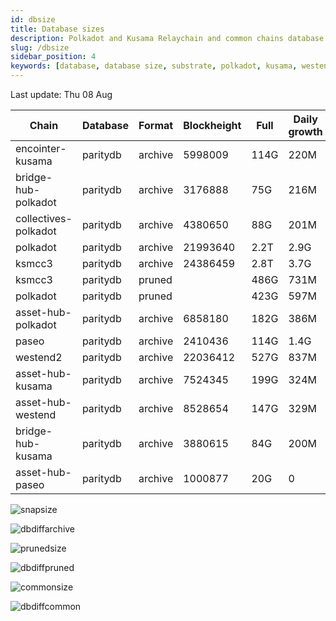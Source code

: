 ```yaml
---
id: dbsize
title: Database sizes
description: Polkadot and Kusama Relaychain and common chains database sizes
slug: /dbsize
sidebar_position: 4
keywords: [database, database size, substrate, polkadot, kusama, westend]
---
```



Last update: Thu 08 Aug

| Chain    | Database   | Format | Blockheight | Full         | Daily growth |
| ------------------------| ----------- | -------- | ------- | ---------- | ----- | 
| encointer-kusama | paritydb | archive | 5998009 | 114G | 220M |
| bridge-hub-polkadot | paritydb | archive | 3176888 | 75G | 216M |
| collectives-polkadot | paritydb | archive | 4380650 | 88G | 201M |
| polkadot | paritydb | archive | 21993640 | 2.2T | 2.9G |
| ksmcc3 | paritydb | archive | 24386459 | 2.8T | 3.7G |
| ksmcc3 | paritydb | pruned |  | 486G | 731M |
| polkadot | paritydb | pruned |  | 423G | 597M |
| asset-hub-polkadot | paritydb | archive | 6858180 | 182G | 386M |
| paseo | paritydb | archive | 2410436 | 114G | 1.4G |
| westend2 | paritydb | archive | 22036412 | 527G | 837M |
| asset-hub-kusama | paritydb | archive | 7524345 | 199G | 324M |
| asset-hub-westend | paritydb | archive | 8528654 | 147G | 329M |
| bridge-hub-kusama | paritydb | archive | 3880615 | 84G | 200M |
| asset-hub-paseo | paritydb | archive | 1000877 | 20G | 0 |

![snapsize](/img/archivesize.png)

![dbdiffarchive](/img/dbdiffrelay.png)

![prunedsize](/img/prunedsize.png)

![dbdiffpruned](/img/dbdiffpruned.png)

![commonsize](/img/commonsize.png)

![dbdiffcommon](/img/dbdiffcommon.png)
